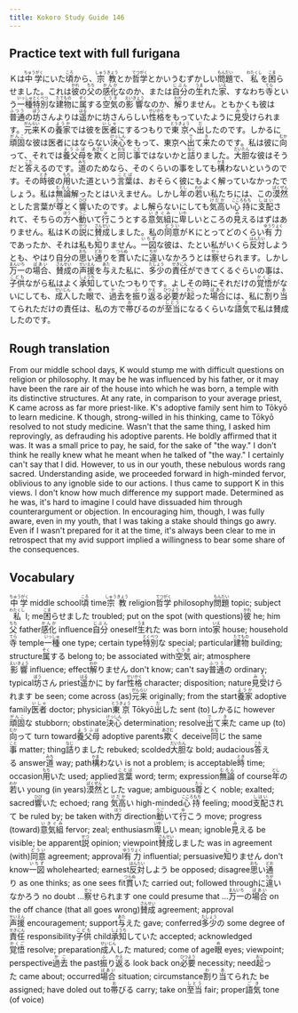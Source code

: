 ```yaml
---
title: Kokoro Study Guide 146
---
```


## Practice text with full furigana

<p>
Ｋは<ruby><rb>中学</rb><rt>ちゅうがく</rt></ruby>にいた<ruby><rb>頃</rb><rt>ころ</rt></ruby>から、<ruby><rb>宗教</rb><rt>しゅうきょう</rt></ruby>とか<ruby><rb>哲学</rb><rt>てつがく</rt></ruby>とかいうむずかしい<ruby><rb>問題</rb><rt>もんだい</rt></ruby>で、<ruby><rb>私</rb><rt>わたくし</rt></ruby>を<ruby><rb>困</rb><rt>こま</rt></ruby>らせました。これは<ruby><rb>彼</rb><rt>かれ</rt></ruby>の<ruby><rb>父</rb><rt>ちち</rt></ruby>の<ruby><rb>感化</rb><rt>かんか</rt></ruby>なのか、または<ruby><rb>自分</rb><rt>じぶん</rt></ruby>の<ruby><rb>生</rb><rt>うま</rt></ruby>れた<ruby><rb>家</rb><rt>いえ</rt></ruby>、すなわち<ruby><rb>寺</rb><rt>てら</rt></ruby>という<ruby><rb>一種</rb><rt>いっしゅ</rt></ruby><ruby><rb>特別</rb><rt>とくべつ</rt></ruby>な<ruby><rb>建物</rb><rt>たてもの</rt></ruby>に<ruby><rb>属</rb><rt>ぞく</rt></ruby>する<ruby><rb>空気</rb><rt>くうき</rt></ruby>の<ruby><rb>影響</rb><rt>えいきょう</rt></ruby>なのか、<ruby><rb>解</rb><rt>わか</rt></ruby>りません。ともかくも彼は<ruby><rb>普通</rb><rt>ふつう</rt></ruby>の<ruby><rb>坊</rb><rt>ぼう</rt></ruby>さんよりは<ruby><rb>遥</rb><rt>はる</rt></ruby>かに坊さんらしい<ruby><rb>性格</rb><rt>せいかく</rt></ruby>をもっていたように<ruby><rb>見受</rb><rt>みう</rt></ruby>けられます。<ruby><rb>元来</rb><rt>がんらい</rt></ruby>Ｋの<ruby><rb>養家</rb><rt>ようか</rt></ruby>では彼を<ruby><rb>医者</rb><rt>いしゃ</rt></ruby>にするつもりで<ruby><rb>東京</rb><rt>とうきょう</rt></ruby>へ<ruby><rb>出</rb><rt>だ</rt></ruby>したのです。しかるに<ruby><rb>頑固</rb><rt>がんこ</rt></ruby>な彼は医者にはならない<ruby><rb>決心</rb><rt>けっしん</rt></ruby>をもって、東京へ<ruby><rb>出</rb><rt>で</rt></ruby>て<ruby><rb>来</rb><rt>き</rt></ruby>たのです。私は彼に<ruby><rb>向</rb><rt>むか</rt></ruby>って、それでは<ruby><rb>養父母</rb><rt>ようふぼ</rt></ruby>を<ruby><rb>欺</rb><rt>あざむ</rt></ruby>くと<ruby><rb>同</rb><rt>おな</rt></ruby>じ<ruby><rb>事</rb><rt>こと</rt></ruby>ではないかと<ruby><rb>詰</rb><rt>なじ</rt></ruby>りました。<ruby><rb>大胆</rb><rt>だいたん</rt></ruby>な彼はそうだと<ruby><rb>答</rb><rt>こた</rt></ruby>えるのです。<ruby><rb>道</rb><rt>みち</rt></ruby>のためなら、そのくらいの事をしても<ruby><rb>構</rb><rt>かま</rt></ruby>わないというのです。その<ruby><rb>時</rb><rt>とき</rt></ruby>彼の<ruby><rb>用</rb><rt>もち</rt></ruby>いた道という<ruby><rb>言葉</rb><rt>ことば</rt></ruby>は、おそらく彼にもよく解っていなかったでしょう。私は<ruby><rb>無論</rb><rt>むろん</rt></ruby>解ったとはいえません。しかし<ruby><rb>年</rb><rt>とし</rt></ruby>の<ruby><rb>若</rb><rt>わか</rt></ruby>い私たちには、この<ruby><rb>漠然</rb><rt>ばくぜん</rt></ruby>とした言葉が<ruby><rb>尊</rb><rt>たっ</rt></ruby>とく<ruby><rb>響</rb><rt>ひび</rt></ruby>いたのです。よし解らないにしても<ruby><rb>気高</rb><rt>けだか</rt></ruby>い<ruby><rb>心持</rb><rt>こころもち</rt></ruby>に<ruby><rb>支配</rb><rt>しはい</rt></ruby>されて、そちらの<ruby><rb>方</rb><rt>ほう</rt></ruby>へ<ruby><rb>動</rb><rt>うご</rt></ruby>いて<ruby><rb>行</rb><rt>ゆ</rt></ruby>こうとする<ruby><rb>意気組</rb><rt>いきぐみ</rt></ruby>に<ruby><rb>卑</rb><rt>いや</rt></ruby>しいところの<ruby><rb>見</rb><rt>み</rt></ruby>えるはずはありません。私はＫの<ruby><rb>説</rb><rt>せつ</rt></ruby>に<ruby><rb>賛成</rb><rt>さんせい</rt></ruby>しました。私の<ruby><rb>同意</rb><rt>どうい</rt></ruby>がＫにとってどのくらい<ruby><rb>有力</rb><rt>ゆうりょく</rt></ruby>であったか、それは私も<ruby><rb>知</rb><rt>し</rt></ruby>りません。<ruby><rb>一図</rb><rt>いちず</rt></ruby>な彼は、たとい私がいくら<ruby><rb>反対</rb><rt>はんたい</rt></ruby>しようとも、やはり自分の<ruby><rb>思</rb><rt>おも</rt></ruby>い<ruby><rb>通</rb><rt>どお</rt></ruby>りを<ruby><rb>貫</rb><rt>つらぬ</rt></ruby>いたに<ruby><rb>違</rb><rt>ちが</rt></ruby>いなかろうとは<ruby><rb>察</rb><rt>せっ</rt></ruby>せられます。しかし<ruby><rb>万一</rb><rt>まんいち</rt></ruby>の<ruby><rb>場合</rb><rt>ばあい</rt></ruby>、<ruby><rb>賛成</rb><rt>さんせい</rt></ruby>の<ruby><rb>声援</rb><rt>せいえん</rt></ruby>を<ruby><rb>与</rb><rt>あた</rt></ruby>えた私に、<ruby><rb>多少</rb><rt>たしょう</rt></ruby>の<ruby><rb>責任</rb><rt>せきにん</rt></ruby>ができてくるぐらいの事は、<ruby><rb>子供</rb><rt>こども</rt></ruby>ながら私はよく<ruby><rb>承知</rb><rt>しょうち</rt></ruby>していたつもりです。よしその時にそれだけの<ruby><rb>覚悟</rb><rt>かくご</rt></ruby>がないにしても、<ruby><rb>成人</rb><rt>せいじん</rt></ruby>した<ruby><rb>眼</rb><rt>め</rt></ruby>で、<ruby><rb>過去</rb><rt>かこ</rt></ruby>を<ruby><rb>振</rb><rt>ふ</rt></ruby>り<ruby><rb>返</rb><rt>かえ</rt></ruby>る<ruby><rb>必要</rb><rt>ひつよう</rt></ruby>が<ruby><rb>起</rb><rt>おこ</rt></ruby>った<ruby><rb>場合</rb><rt>ばあい</rt></ruby>には、私に<ruby><rb>割</rb><rt>わ</rt></ruby>り<ruby><rb>当</rb><rt>あ</rt></ruby>てられただけの責任は、私の方で<ruby><rb>帯</rb><rt>お</rt></ruby>びるのが<ruby><rb>至当</rb><rt>しとう</rt></ruby>になるくらいな<ruby><rb>語気</rb><rt>ごき</rt></ruby>で私は賛成したのです。
</p>


## Rough translation

From our middle school days, K would stump me with difficult questions on religion or philosophy. It may be he was influenced by his father, or it may have been the rare air of the house into which he was born, a temple with its distinctive structures. At any rate, in comparison to your average priest, K came across as far more priest-like. K's adoptive family sent him to Tōkyō to learn medicine. K though, strong-willed in his thinking, came to Tōkyō resolved to not study medicine. Wasn't that the same thing, I asked him reprovingly, as defrauding his adoptive parents. He boldly affirmed that it was. It was a small price to pay, he said, for the sake of "the way." I don't think he really knew what he meant when he talked of "the way." I certainly can't say that I did. However, to us in our youth, these nebulous words rang sacred. Understanding aside, we proceeded forward in high-minded fervor, oblivious to any ignoble side to our actions. I thus came to support K in this views. I don't know how much difference my support made. Determined as he was, it's hard to imagine I could have dissuaded him through counterargument or objection. In encouraging him, though, I was fully aware, even in my youth, that I was taking a stake should things go awry. Even if I wasn't prepared for it at the time, it's always been clear to me in retrospect that my avid support implied a willingness to bear some share of the consequences.        


## Vocabulary

<p>
<span class="vocabstudy"><ruby><rb>中学</rb><rt>ちゅうがく</rt></ruby>&nbsp;middle school</span><span class="vocabstudy"><ruby><rb>頃</rb><rt>ころ</rt></ruby>&nbsp;time</span><span class="vocabstudy"><ruby><rb>宗教</rb><rt>しゅうきょう</rt></ruby>&nbsp;religion</span><span class="vocabstudy"><ruby><rb>哲学</rb><rt>てつがく</rt></ruby>&nbsp;philosophy</span><span class="vocabstudy"><ruby><rb>問題</rb><rt>もんだい</rt></ruby>&nbsp;topic; subject</span><span class="vocabstudy"><ruby><rb>私</rb><rt>わたくし</rt></ruby>&nbsp;I; me</span><span class="vocabstudy"><ruby><rb>困</rb><rt>こま</rt></ruby>らせました&nbsp;troubled; put on the spot (with questions)</span><span class="vocabstudy"><ruby><rb>彼</rb><rt>かれ</rt></ruby>&nbsp;he; him</span><span class="vocabstudy"><ruby><rb>父</rb><rt>ちち</rt></ruby>&nbsp;father</span><span class="vocabstudy"><ruby><rb>感化</rb><rt>かんか</rt></ruby>&nbsp;influence</span><span class="vocabstudy"><ruby><rb>自分</rb><rt>じぶん</rt></ruby>&nbsp;oneself</span><span class="vocabstudy"><ruby><rb>生</rb><rt>うま</rt></ruby>れた&nbsp;was born into</span><span class="vocabstudy"><ruby><rb>家</rb><rt>いえ</rt></ruby>&nbsp;house; household</span><span class="vocabstudy"><ruby><rb>寺</rb><rt>てら</rt></ruby>&nbsp;temple</span><span class="vocabstudy"><ruby><rb>一種</rb><rt>いっしゅ</rt></ruby>&nbsp;one type; certain type</span><span class="vocabstudy"><ruby><rb>特別</rb><rt>とくべつ</rt></ruby>な&nbsp;special; particular</span><span class="vocabstudy"><ruby><rb>建物</rb><rt>たてもの</rt></ruby>&nbsp;building; structure</span><span class="vocabstudy"><ruby><rb>属</rb><rt>ぞく</rt></ruby>する&nbsp;belong to; be associated with</span><span class="vocabstudy"><ruby><rb>空気</rb><rt>くうき</rt></ruby>&nbsp;air; atmosphere</span><span class="vocabstudy"><ruby><rb>影響</rb><rt>えいきょう</rt></ruby>&nbsp;influence; effect</span><span class="vocabstudy"><ruby><rb>解</rb><rt>わか</rt></ruby>りません&nbsp;don't know; can't say</span><span class="vocabstudy"><ruby><rb>普通</rb><rt>ふつう</rt></ruby>の&nbsp;ordinary; typical</span><span class="vocabstudy"><ruby><rb>坊</rb><rt>ぼう</rt></ruby>さん&nbsp;priest</span><span class="vocabstudy"><ruby><rb>遥</rb><rt>はる</rt></ruby>かに&nbsp;by far</span><span class="vocabstudy"><ruby><rb>性格</rb><rt>せいかく</rt></ruby>&nbsp;character; disposition; nature</span><span class="vocabstudy"><ruby><rb>見受</rb><rt>みう</rt></ruby>けられます&nbsp;be seen; come across (as)</span><span class="vocabstudy"><ruby><rb>元来</rb><rt>がんらい</rt></ruby>&nbsp;originally; from the start</span><span class="vocabstudy"><ruby><rb>養家</rb><rt>ようか</rt></ruby>&nbsp;adoptive family</span><span class="vocabstudy"><ruby><rb>医者</rb><rt>いしゃ</rt></ruby>&nbsp;doctor; physician</span><span class="vocabstudy"><ruby><rb>東京</rb><rt>とうきょう</rt></ruby>&nbsp;Tōkyō</span><span class="vocabstudy"><ruby><rb>出</rb><rt>だ</rt></ruby>した&nbsp;sent (to)</span><span class="vocabstudy">しかるに&nbsp;however</span><span class="vocabstudy"><ruby><rb>頑固</rb><rt>がんこ</rt></ruby>な&nbsp;stubborn; obstinate</span><span class="vocabstudy"><ruby><rb>決心</rb><rt>けっしん</rt></ruby>&nbsp;determination; resolve</span><span class="vocabstudy"><ruby><rb>出</rb><rt>で</rt></ruby>て<ruby><rb>来</rb><rt>き</rt></ruby>た&nbsp;came up (to)</span><span class="vocabstudy"><ruby><rb>向</rb><rt>むか</rt></ruby>って&nbsp;turn toward</span><span class="vocabstudy"><ruby><rb>養父母</rb><rt>ようふぼ</rt></ruby>&nbsp;adoptive parents</span><span class="vocabstudy"><ruby><rb>欺</rb><rt>あざむ</rt></ruby>く&nbsp;deceive</span><span class="vocabstudy"><ruby><rb>同</rb><rt>おな</rt></ruby>じ&nbsp;the same</span><span class="vocabstudy"><ruby><rb>事</rb><rt>こと</rt></ruby>&nbsp;matter; thing</span><span class="vocabstudy"><ruby><rb>詰</rb><rt>なじ</rt></ruby>りました&nbsp;rebuked; scolded</span><span class="vocabstudy"><ruby><rb>大胆</rb><rt>だいたん</rt></ruby>な&nbsp;bold; audacious</span><span class="vocabstudy"><ruby><rb>答</rb><rt>こた</rt></ruby>える&nbsp;answer</span><span class="vocabstudy"><ruby><rb>道</rb><rt>みち</rt></ruby>&nbsp;way; path</span><span class="vocabstudy"><ruby><rb>構</rb><rt>かま</rt></ruby>わない&nbsp;is not a problem; is acceptable</span><span class="vocabstudy"><ruby><rb>時</rb><rt>とき</rt></ruby>&nbsp;time; occasion</span><span class="vocabstudy"><ruby><rb>用</rb><rt>もち</rt></ruby>いた&nbsp;used; applied</span><span class="vocabstudy"><ruby><rb>言葉</rb><rt>ことば</rt></ruby>&nbsp;word; term; expression</span><span class="vocabstudy"><ruby><rb>無論</rb><rt>むろん</rt></ruby>&nbsp;of course</span><span class="vocabstudy"><ruby><rb>年</rb><rt>とし</rt></ruby>の<ruby><rb>若</rb><rt>わか</rt></ruby>い&nbsp;young (in years)</span><span class="vocabstudy"><ruby><rb>漠然</rb><rt>ばくぜん</rt></ruby>とした&nbsp;vague; ambiguous</span><span class="vocabstudy"><ruby><rb>尊</rb><rt>たっ</rt></ruby>とく&nbsp;noble; exalted; sacred</span><span class="vocabstudy"><ruby><rb>響</rb><rt>ひび</rt></ruby>いた&nbsp;echoed; rang</span>
<span class="vocabstudy"><ruby><rb>気高</rb><rt>けだか</rt></ruby>い&nbsp;high-minded</span><span class="vocabstudy"><ruby><rb>心持</rb><rt>こころもち</rt></ruby>&nbsp;feeling; mood</span><span class="vocabstudy"><ruby><rb>支配</rb><rt>しはい</rt></ruby>されて&nbsp;be ruled by; be taken with</span><span class="vocabstudy"><ruby><rb>方</rb><rt>ほう</rt></ruby>&nbsp;direction</span><span class="vocabstudy"><ruby><rb>動</rb><rt>うご</rt></ruby>いて<ruby><rb>行</rb><rt>ゆ</rt></ruby>こう&nbsp;move; progress (toward)</span><span class="vocabstudy"><ruby><rb>意気組</rb><rt>いきぐみ</rt></ruby>&nbsp;fervor; zeal; enthusiasm</span><span class="vocabstudy"><ruby><rb>卑</rb><rt>いや</rt></ruby>しい&nbsp;mean; ignoble</span><span class="vocabstudy"><ruby><rb>見</rb><rt>み</rt></ruby>える&nbsp;be visible; be apparent</span><span class="vocabstudy"><ruby><rb>説</rb><rt>せつ</rt></ruby>&nbsp;opinion; viewpoint</span><span class="vocabstudy"><ruby><rb>賛成</rb><rt>さんせい</rt></ruby>しました&nbsp;was in agreement (with)</span><span class="vocabstudy"><ruby><rb>同意</rb><rt>どうい</rt></ruby>&nbsp;agreement; approval</span><span class="vocabstudy"><ruby><rb>有力</rb><rt>ゆうりょく</rt></ruby>&nbsp;influential; persuasive</span><span class="vocabstudy"><ruby><rb>知</rb><rt>し</rt></ruby>りません&nbsp;don't know</span><span class="vocabstudy"><ruby><rb>一図</rb><rt>いちず</rt></ruby>&nbsp;wholehearted; earnest</span><span class="vocabstudy"><ruby><rb>反対</rb><rt>はんたい</rt></ruby>しよう&nbsp;be opposed; disagree</span><span class="vocabstudy"><ruby><rb>思</rb><rt>おも</rt></ruby>い<ruby><rb>通</rb><rt>どお</rt></ruby>り&nbsp;as one thinks; as one sees fit</span><span class="vocabstudy"><ruby><rb>貫</rb><rt>つらぬ</rt></ruby>いた&nbsp;carried out; followed through</span><span class="vocabstudy">に<ruby><rb>違</rb><rt>ちが</rt></ruby>いなかろう&nbsp;no doubt ...</span><span class="vocabstudy"><ruby><rb>察</rb><rt>せっ</rt></ruby>せられます&nbsp;one could presume that ...</span><span class="vocabstudy"><ruby><rb>万一</rb><rt>まんいち</rt></ruby>の<ruby><rb>場合</rb><rt>ばあい</rt></ruby>&nbsp;on the off chance (that all goes wrong)</span><span class="vocabstudy"><ruby><rb>賛成</rb><rt>さんせい</rt></ruby>&nbsp;agreement; approval</span><span class="vocabstudy"><ruby><rb>声援</rb><rt>せいえん</rt></ruby>&nbsp;encouragement; support</span><span class="vocabstudy"><ruby><rb>与</rb><rt>あた</rt></ruby>えた&nbsp;gave; conferred</span><span class="vocabstudy"><ruby><rb>多少</rb><rt>たしょう</rt></ruby>の&nbsp;some degree of</span><span class="vocabstudy"><ruby><rb>責任</rb><rt>せきにん</rt></ruby>&nbsp;responsibility</span><span class="vocabstudy"><ruby><rb>子供</rb><rt>こども</rt></ruby>&nbsp;child</span><span class="vocabstudy"><ruby><rb>承知</rb><rt>しょうち</rt></ruby>していた&nbsp;accepted; acknowledged</span><span class="vocabstudy"><ruby><rb>覚悟</rb><rt>かくご</rt></ruby>&nbsp;resolve; preparation</span><span class="vocabstudy"><ruby><rb>成人</rb><rt>せいじん</rt></ruby>した&nbsp;matured; come of age</span><span class="vocabstudy"><ruby><rb>眼</rb><rt>め</rt></ruby>&nbsp;eyes; viewpoint; perspective</span><span class="vocabstudy"><ruby><rb>過去</rb><rt>かこ</rt></ruby>&nbsp;the past</span><span class="vocabstudy"><ruby><rb>振</rb><rt>ふ</rt></ruby>り<ruby><rb>返</rb><rt>かえ</rt></ruby>る&nbsp;look back on</span><span class="vocabstudy"><ruby><rb>必要</rb><rt>ひつよう</rt></ruby>&nbsp;necessity; need</span><span class="vocabstudy"><ruby><rb>起</rb><rt>おこ</rt></ruby>った&nbsp;came about; occurred</span><span class="vocabstudy"><ruby><rb>場合</rb><rt>ばあい</rt></ruby>&nbsp;situation; circumstance</span><span class="vocabstudy"><ruby><rb>割</rb><rt>わ</rt></ruby>り<ruby><rb>当</rb><rt>あ</rt></ruby>てられた&nbsp;be assigned; have doled out to</span><span class="vocabstudy"><ruby><rb>帯</rb><rt>お</rt></ruby>びる&nbsp;carry; take on</span><span class="vocabstudy"><ruby><rb>至当</rb><rt>しとう</rt></ruby>&nbsp;fair; proper</span><span class="vocabstudy"><ruby><rb>語気</rb><rt>ごき</rt></ruby>&nbsp;tone (of voice)</span>
</p>
